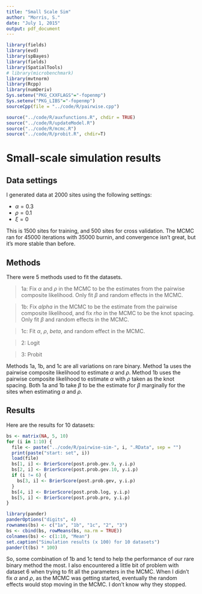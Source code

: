 ```yaml
---
title: "Small Scale Sim"
author: "Morris, S."
date: "July 1, 2015"
output: pdf_document
---
```

```r
library(fields)
library(evd)
library(spBayes)
library(fields)
library(SpatialTools)
# library(microbenchmark)
library(mvtnorm)
library(Rcpp)
library(numDeriv)
Sys.setenv("PKG_CXXFLAGS"="-fopenmp")
Sys.setenv("PKG_LIBS"="-fopenmp")
sourceCpp(file = "../code/R/pairwise.cpp")

source("../code/R/auxfunctions.R", chdir = TRUE)
source("../code/R/updateModel.R")
source("../code/R/mcmc.R")
source("../code/R/probit.R", chdir=T)
```

# Small-scale simulation results

## Data settings

I generated data at 2000 sites using the following settings:

* $\alpha = 0.3$
* $\rho = 0.1$
* $\xi = 0$

This is 1500 sites for training, and 500 sites for cross validation.
The MCMC ran for 45000 iterations with 35000 burnin, and convergence isn't great, but it's more stable than before.

## Methods

There were 5 methods used to fit the datasets.

>  1a: Fix $\alpha$ and $\rho$ in the MCMC to be the estimates from the pairwise composite likelihood. Only fit $\beta$ and random effects in the MCMC.

> 1b: Fix $alpha$ in the MCMC to be the estimate from the pairwise composite likelihood, and fix $rho$ in the MCMC to be the knot spacing. Only fit $\beta$ and random effects in the MCMC.

> 1c: Fit $\alpha$, $\rho$, $beta$, and random effect in the MCMC.

> 2: Logit

> 3: Probit

Methods 1a, 1b, and 1c are all variations on rare binary.
Method 1a uses the pairwise composite likelihood to estimate $\alpha$ and $\rho$.
Method 1b uses the pairwise composite likelihood to estimate $\alpha$ with $\rho$ taken as the knot spacing.
Both 1a and 1b take $\beta$ to be the estimate for $\beta$ marginally for the sites when estimating $\alpha$ and $\rho$.

\newpage

## Results 

Here are the results for 10 datasets:

```r
bs <- matrix(NA, 5, 10)
for (i in 1:10) {
  file <- paste("../code/R/pairwise-sim-", i, ".RData", sep = "")
  print(paste("start: set", i))
  load(file)
  bs[1, i] <- BrierScore(post.prob.gev.9, y.i.p)
  bs[2, i] <- BrierScore(post.prob.gev.10, y.i.p)
  if (i != 6) {
    bs[3, i] <- BrierScore(post.prob.gev, y.i.p)
  }
  bs[4, i] <- BrierScore(post.prob.log, y.i.p)
  bs[5, i] <- BrierScore(post.prob.pro, y.i.p)
}
```

\scriptsize
```r
library(pander)
panderOptions("digits", 4)
rownames(bs) <- c("1a", "1b", "1c", "2", "3")
bs <- cbind(bs, rowMeans(bs, na.rm = TRUE))
colnames(bs) <- c(1:10, "Mean")
set.caption("Simulation results (x 100) for 10 datasets")
pander(t(bs) * 100)
```

\normalsize
So, some combination of 1b and 1c tend to help the performance of our rare binary method the most.
I also encountered a little bit of problem with dataset 6 when trying to fit all the parameters in the MCMC.
When I didn't fix $\alpha$ and $\rho$, as the MCMC was getting started, eventually the random effects would stop moving in the MCMC.
I don't know why they stopped.